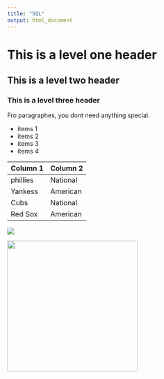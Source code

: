 ```yaml
---
title: "SQL"
output: html_document
---
```


# This is a level one header
## This is a level two header
### This is a level three header

Fro paragraphes, you dont need anything special.

* items 1
* items 2
* items 3
* items 4

Column 1 | Column 2
------|------
phillies | National
Yankess | American
Cubs | National
Red Sox | American

![](logo.jpg)

<img src="logo.jpg" width="300" />